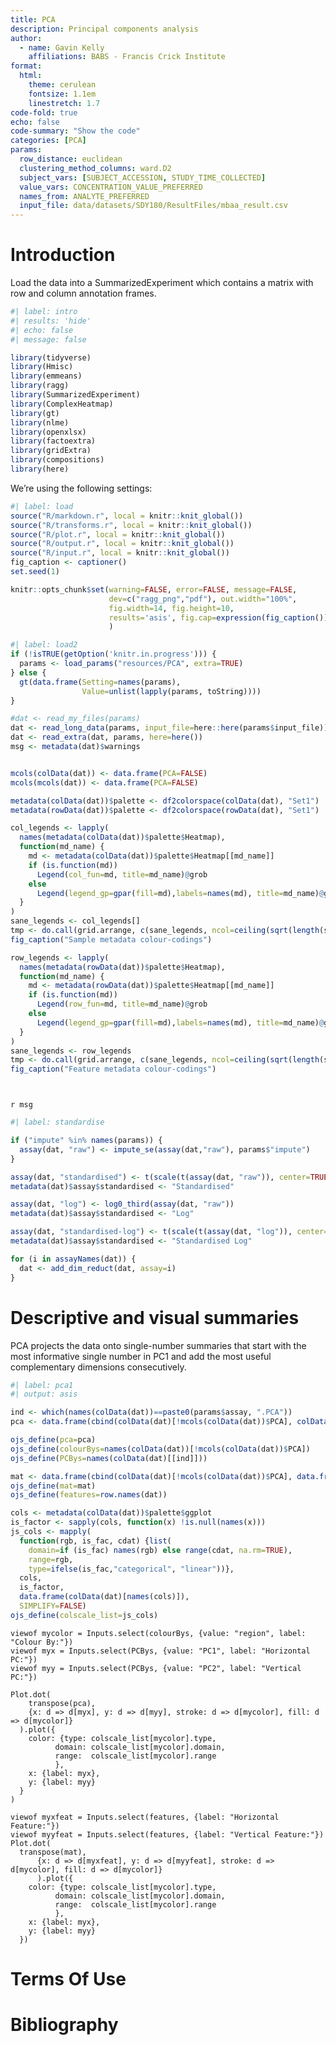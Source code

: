 ```yaml
---
title: PCA
description: Principal components analysis
author: 
  - name: Gavin Kelly
    affiliations: BABS - Francis Crick Institute
format:
  html:
    theme: cerulean
    fontsize: 1.1em
    linestretch: 1.7
code-fold: true
echo: false
code-summary: "Show the code"
categories: [PCA]
params:
  row_distance: euclidean
  clustering_method_columns: ward.D2
  subject_vars: [SUBJECT_ACCESSION, STUDY_TIME_COLLECTED]
  value_vars: CONCENTRATION_VALUE_PREFERRED
  names_from: ANALYTE_PREFERRED
  input_file: data/datasets/SDY180/ResultFiles/mbaa_result.csv
---
```

  

# Introduction

Load the data into a SummarizedExperiment which contains a matrix with
row and column annotation frames.


```r
#| label: intro
#| results: 'hide'
#| echo: false
#| message: false

library(tidyverse)
library(Hmisc)
library(emmeans)
library(ragg)
library(SummarizedExperiment)
library(ComplexHeatmap)
library(gt)
library(nlme)
library(openxlsx)
library(factoextra)
library(gridExtra)
library(compositions)
library(here)
```

We're using the following settings:

```r
#| label: load
source("R/markdown.r", local = knitr::knit_global())
source("R/transforms.r", local = knitr::knit_global())
source("R/plot.r", local = knitr::knit_global())
source("R/output.r", local = knitr::knit_global())
source("R/input.r", local = knitr::knit_global())
fig_caption <- captioner()
set.seed(1)

knitr::opts_chunk$set(warning=FALSE, error=FALSE, message=FALSE,
                      dev=c("ragg_png","pdf"), out.width="100%",
                      fig.width=14, fig.height=10,
                      results='asis', fig.cap=expression(fig_caption())
                      )
```


```r
#| label: load2
if (!isTRUE(getOption('knitr.in.progress'))) {
  params <- load_params("resources/PCA", extra=TRUE)
} else {
  gt(data.frame(Setting=names(params),
                Value=unlist(lapply(params, toString))))
}

#dat <- read_my_files(params)
dat <- read_long_data(params, input_file=here::here(params$input_file))
dat <- read_extra(dat, params, here=here())
msg <- metadata(dat)$warnings


mcols(colData(dat)) <- data.frame(PCA=FALSE)
mcols(mcols(dat)) <- data.frame(PCA=FALSE)

metadata(colData(dat))$palette <- df2colorspace(colData(dat), "Set1")
metadata(rowData(dat))$palette <- df2colorspace(rowData(dat), "Set1")

col_legends <- lapply(
  names(metadata(colData(dat))$palette$Heatmap),
  function(md_name) {
    md <- metadata(colData(dat))$palette$Heatmap[[md_name]]
    if (is.function(md))
      Legend(col_fun=md, title=md_name)@grob
    else
      Legend(legend_gp=gpar(fill=md),labels=names(md), title=md_name)@grob
  }
)
sane_legends <- col_legends[]
tmp <- do.call(grid.arrange, c(sane_legends, ncol=ceiling(sqrt(length(sane_legends)))))
fig_caption("Sample metadata colour-codings")

row_legends <- lapply(
  names(metadata(rowData(dat))$palette$Heatmap),
  function(md_name) {
    md <- metadata(rowData(dat))$palette$Heatmap[[md_name]]
    if (is.function(md))
      Legend(row_fun=md, title=md_name)@grob
    else
      Legend(legend_gp=gpar(fill=md),labels=names(md), title=md_name)@grob
  }
)
sane_legends <- row_legends
tmp <- do.call(grid.arrange, c(sane_legends, ncol=ceiling(sqrt(length(sane_legends)))))
fig_caption("Feature metadata colour-codings")




```

`r msg`

```r
#| label: standardise

if ("impute" %in% names(params)) {
  assay(dat, "raw") <- impute_se(assay(dat,"raw"), params$"impute")
}

assay(dat, "standardised") <- t(scale(t(assay(dat, "raw")), center=TRUE, scale=TRUE))
metadata(dat)$assay$standardised <- "Standardised"

assay(dat, "log") <- log0_third(assay(dat, "raw"))
metadata(dat)$assay$standardised <- "Log"

assay(dat, "standardised-log") <- t(scale(t(assay(dat, "log")), center=TRUE, scale=TRUE))
metadata(dat)$assay$standardised <- "Standardised Log"

for (i in assayNames(dat)) {
  dat <- add_dim_reduct(dat, assay=i)
}


```

# Descriptive and visual summaries

PCA projects the data onto single-number summaries that start with the
most informative single number in PC1 and add the most
useful complementary dimensions consecutively.

```r
#| label: pca1
#| output: asis

ind <- which(names(colData(dat))==paste0(params$assay, ".PCA"))
pca <- data.frame(cbind(colData(dat)[!mcols(colData(dat))$PCA], colData(dat)[, ind]), check.names=FALSE)

ojs_define(pca=pca)
ojs_define(colourBys=names(colData(dat))[!mcols(colData(dat))$PCA])
ojs_define(PCBys=names(colData(dat)[[ind]]))

mat <- data.frame(cbind(colData(dat)[!mcols(colData(dat))$PCA], data.frame(t(assay(dat, params$assay)), check.names=FALSE)), check.names=FALSE)
ojs_define(mat=mat)
ojs_define(features=row.names(dat))

cols <- metadata(colData(dat))$palette$ggplot
is_factor <- sapply(cols, function(x) !is.null(names(x)))
js_cols <- mapply(
  function(rgb, is_fac, cdat) {list(
    domain=if (is_fac) names(rgb) else range(cdat, na.rm=TRUE),
    range=rgb,
    type=ifelse(is_fac,"categorical", "linear"))},
  cols,
  is_factor,
  data.frame(colData(dat)[names(cols)]),
  SIMPLIFY=FALSE)
ojs_define(colscale_list=js_cols)

```

```ojs
viewof mycolor = Inputs.select(colourBys, {value: "region", label: "Colour By:"})
viewof myx = Inputs.select(PCBys, {value: "PC1", label: "Horizontal PC:"})
viewof myy = Inputs.select(PCBys, {value: "PC2", label: "Vertical PC:"})

Plot.dot(
    transpose(pca),
    {x: d => d[myx], y: d => d[myy], stroke: d => d[mycolor], fill: d => d[mycolor]}
  ).plot({
    color: {type: colscale_list[mycolor].type,
          domain: colscale_list[mycolor].domain,
		  range:  colscale_list[mycolor].range
		  },
    x: {label: myx},
	y: {label: myy}
  }
)

```

```ojs
viewof myxfeat = Inputs.select(features, {label: "Horizontal Feature:"})
viewof myyfeat = Inputs.select(features, {label: "Vertical Feature:"})
Plot.dot(
  transpose(mat),
      {x: d => d[myxfeat], y: d => d[myyfeat], stroke: d => d[mycolor], fill: d => d[mycolor]}
	  ).plot({
    color: {type: colscale_list[mycolor].type,
          domain: colscale_list[mycolor].domain,
		  range:  colscale_list[mycolor].range
		  },
    x: {label: myx},
	y: {label: myy}
  })
```


# Terms Of Use


# Bibliography



